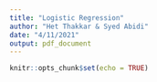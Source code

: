 ```yaml
---
title: "Logistic Regression"
author: "Het Thakkar & Syed Abidi"
date: "4/11/2021"
output: pdf_document
---
```


```r
knitr::opts_chunk$set(echo = TRUE)
```


